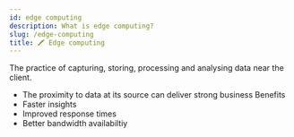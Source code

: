 ```yaml
---
id: edge computing
description: What is edge computing?
slug: /edge-computing
title: 🖍️ Edge computing
---
```



The practice of capturing, storing, processing and analysing data near the client. 

- The proximity to data at its source can deliver strong business Benefits
- Faster insights
- Improved response times
- Better bandwidth availabiltiy

